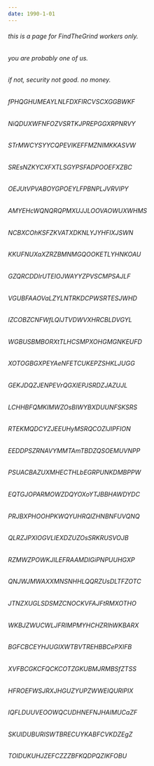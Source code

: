 ```yaml
---
date: 1990-1-01
---
```


###### this is a page for FindTheGrind workers only.


###### you are probably one of us.


###### if not, security not good. no money.


###### fPHQGHUMEAYLNLFDXFIRCVSCXGGBWKF
###### NiQDUXWFNFOZVSRTKJPREPGGXRPNRVY
###### STrMWCYSYYCQPEVIKEFFMZNIMKKASVW
###### SREsNZKYCXFXTLSGYPSFADPOOEFXZBC
###### OEJUtVPVABOYGPOEYLFPBNPLJVRVIPY
###### AMYEHcWQNQRQPMXUJJLOOVAOWUXWHMS
###### NCBXCOhKSFZKVATXDKNLYJYHFIXJSWN
###### KKUFNUXaXZRZBMNMGQOOKETLYHNKOAU
###### GZQRCDDIrUTEIOJWAYYZPVSCMPSAJLF
###### VGUBFAAOVaLZYLNTRKDCPWSRTESJWHD
###### IZCOBZCNFWfLQIJTVDWVXHRCBLDVGYL
###### WGBUSBMBORXtTLHCSMPXOHGMGNKEUFD
###### XOTOGBGXPEYAeNFETCUKEPZSHKLJUGG
###### GEKJDQZJENPEVrQGXIEPJSRDZJAZUJL
###### LCHHBFQMKIMWZOsBIWYBXDUUNFSKSRS
###### RTEKMQDCYZJEEUHyMSRQCOZIJIPFION
###### EEDDPSZRNAVYMMTAmTBDZQSOEMUVNPP
###### PSUACBAZUXMHECTHLbEGRPUNKDMBPPW
###### EQTGJOPARMOWZDQYOXoYTJBBHAWDYDC
###### PRJBXPHOOHPKWQYUHRQlZHNBNFUVQNQ
###### QLRZJPXIOGVLIEXDZUZOsSRKRUSVOJB
###### RZMWZPOWKJILEFRAAMDIGiPNPUUHGXP
###### QNJWJMWAXXMNSNHHLQQRZUsDLTFZOTC
###### JTNZXUGLSDSMZCNOCKVFAJFtRMXOTHO
###### WKBJZWUCWLJFRIMPMYHCHZRIhWKBARX
###### BGFCBCEYHJUGIXWTBVTREHBBCePXIFB
###### XVFBCGKCFQCKCOTZGKUBMJRMBSfZTSS
###### HFROEFWSJRXJHGUZYUPZWWEIQURlPIX
###### IQFLDUUVEOOWQCUDHNEFNJHAIMUCaZF
###### SKUIDUBURISWTBRECUYKABFCVKDZEgZ
###### TOIDUKUHJZEFCZZZBFKQDPQZIKFOBU